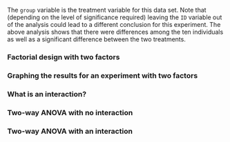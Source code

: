 The `group` variable is the treatment variable for this data
set. Note that (depending on the level of significance required) leaving
the `ID` variable out of the analysis could lead to a
different conclusion for this experiment. The above analysis shows that
there were differences among the ten individuals as well as a
significant difference between the two treatments.

### Factorial design with two factors

### Graphing the results for an experiment with two factors

### What is an interaction?

### Two-way ANOVA with no interaction

### Two-way ANOVA with an interaction 

